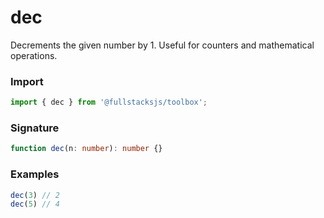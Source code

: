 # dec

Decrements the given number by 1. Useful for counters and mathematical operations.

### Import

```typescript copy
import { dec } from '@fullstacksjs/toolbox';
```

### Signature

```typescript copy
function dec(n: number): number {}
```

### Examples

```typescript copy
dec(3) // 2
dec(5) // 4
```
